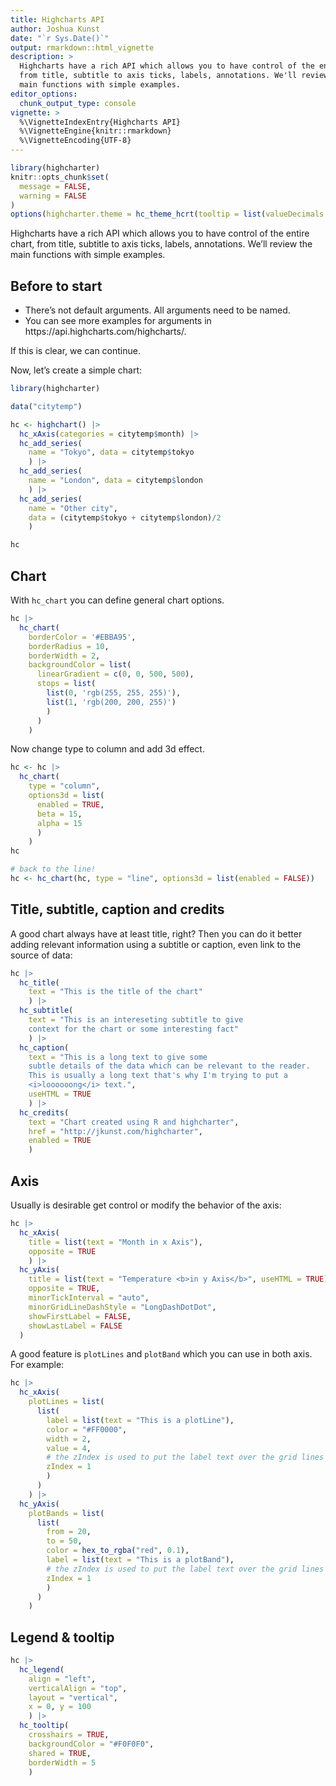 ```yaml
---
title: Highcharts API
author: Joshua Kunst
date: "`r Sys.Date()`"
output: rmarkdown::html_vignette
description: >
  Highcharts have a rich API which allows you to have control of the entire chart, 
  from title, subtitle to axis ticks, labels, annotations. We'll review the
  main functions with simple examples.
editor_options: 
  chunk_output_type: console
vignette: >
  %\VignetteIndexEntry{Highcharts API}
  %\VignetteEngine{knitr::rmarkdown}
  %\VignetteEncoding{UTF-8}    
---
```


<script>
$(document).ready(function(){ 
  el = $(".page-header > h1")
  icon = "cogs"
  text = el.text()
  text_new = "<span class=\"fa fa-" + icon  + "\"></span> " + text
  el.html(text_new) 
}) ;
</script>

```r
library(highcharter)
knitr::opts_chunk$set(
  message = FALSE,
  warning = FALSE
)
options(highcharter.theme = hc_theme_hcrt(tooltip = list(valueDecimals = 2)))
```

Highcharts have a rich API which allows you to have control of the entire chart, 
from title, subtitle to axis ticks, labels, annotations. We'll review the
main functions with simple examples.

## Before to start

- There's not default arguments. All arguments need to be named.
- You can see more examples for arguments in https://api.highcharts.com/highcharts/.

If this is clear, we can continue.

Now, let's create a simple chart:

```r
library(highcharter)

data("citytemp")

hc <- highchart() |> 
  hc_xAxis(categories = citytemp$month) |> 
  hc_add_series(
    name = "Tokyo", data = citytemp$tokyo
    ) |> 
  hc_add_series(
    name = "London", data = citytemp$london
    ) |> 
  hc_add_series(
    name = "Other city",
    data = (citytemp$tokyo + citytemp$london)/2
    )

hc
```

## Chart

With `hc_chart` you can define general chart options.

```r
hc |> 
  hc_chart(
    borderColor = '#EBBA95',
    borderRadius = 10,
    borderWidth = 2,
    backgroundColor = list(
      linearGradient = c(0, 0, 500, 500),
      stops = list(
        list(0, 'rgb(255, 255, 255)'),
        list(1, 'rgb(200, 200, 255)')
        )
      )
    )
```

Now change type to column and add 3d effect.

```r
hc <- hc |> 
  hc_chart(
    type = "column",
    options3d = list(
      enabled = TRUE, 
      beta = 15,
      alpha = 15
      )
    )
hc

# back to the line!
hc <- hc_chart(hc, type = "line", options3d = list(enabled = FALSE))
```

## Title, subtitle, caption and credits

A good chart always have at least title, right? Then you can do it better adding relevant information
using a subtitle or caption, even link to the source of data:

```r
hc |> 
  hc_title(
    text = "This is the title of the chart"
    ) |> 
  hc_subtitle(
    text = "This is an intereseting subtitle to give
    context for the chart or some interesting fact"
    ) |> 
  hc_caption(
    text = "This is a long text to give some 
    subtle details of the data which can be relevant to the reader. 
    This is usually a long text that's why I'm trying to put a 
    <i>loooooong</i> text.", 
    useHTML = TRUE
    ) |> 
  hc_credits(
    text = "Chart created using R and highcharter",
    href = "http://jkunst.com/highcharter",
    enabled = TRUE
    )
```

## Axis

Usually is desirable get control or modify the behavior of the axis:

```r
hc |> 
  hc_xAxis(
    title = list(text = "Month in x Axis"),
    opposite = TRUE
    ) |> 
  hc_yAxis(
    title = list(text = "Temperature <b>in y Axis</b>", useHTML = TRUE),
    opposite = TRUE,
    minorTickInterval = "auto",
    minorGridLineDashStyle = "LongDashDotDot",
    showFirstLabel = FALSE,
    showLastLabel = FALSE
  )
```

A good feature is `plotLines` and `plotBand` which you can use in both axis. For example:

```r
hc |> 
  hc_xAxis(
    plotLines = list(
      list(
        label = list(text = "This is a plotLine"),
        color = "#FF0000",
        width = 2,
        value = 4,
        # the zIndex is used to put the label text over the grid lines 
        zIndex = 1
        )
      )
    ) |> 
  hc_yAxis(
    plotBands = list(
      list(
        from = 20,
        to = 50,
        color = hex_to_rgba("red", 0.1),
        label = list(text = "This is a plotBand"),
        # the zIndex is used to put the label text over the grid lines 
        zIndex = 1
        )
      )
    ) 
```

## Legend & tooltip

```r
hc |>
  hc_legend(
    align = "left",
    verticalAlign = "top",
    layout = "vertical",
    x = 0, y = 100
    ) |>
  hc_tooltip(
    crosshairs = TRUE,
    backgroundColor = "#F0F0F0",
    shared = TRUE, 
    borderWidth = 5
    )
```


       


